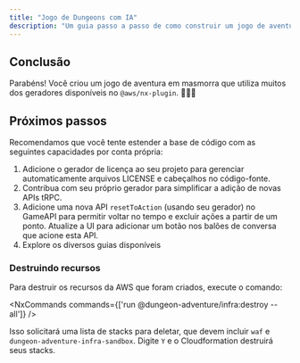 ```yaml
---
title: "Jogo de Dungeons com IA"
description: "Um guia passo a passo de como construir um jogo de aventura de dungeon com IA usando o @aws/nx-plugin."
---
```





## Conclusão

Parabéns! Você criou um jogo de aventura em masmorra que utiliza muitos dos geradores disponíveis no `@aws/nx-plugin`. 🎉🎉🎉

## Próximos passos

Recomendamos que você tente estender a base de código com as seguintes capacidades por conta própria:

1. Adicione o <Link path="guides/license">gerador de licença</Link> ao seu projeto para gerenciar automaticamente arquivos LICENSE e cabeçalhos no código-fonte.
2. <Link path="get_started/tutorials/contribute-generator">Contribua com seu próprio gerador</Link> para simplificar a adição de novas APIs tRPC.
3. Adicione uma nova API `resetToAction` (usando seu gerador) no GameAPI para permitir voltar no tempo e excluir ações a partir de um ponto. Atualize a UI para adicionar um botão nos balões de conversa que acione esta API.
4. Explore os diversos guias disponíveis

### Destruindo recursos

Para destruir os recursos da AWS que foram criados, execute o comando:

<NxCommands commands={['run @dungeon-adventure/infra:destroy --all']} />

Isso solicitará uma lista de stacks para deletar, que devem incluir `waf` e `dungeon-adventure-infra-sandbox`. Digite `Y` e o Cloudformation destruirá seus stacks.